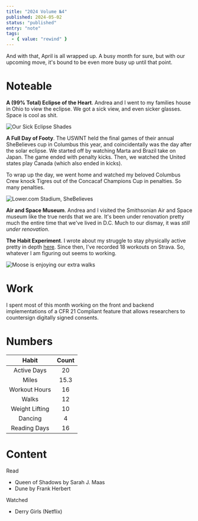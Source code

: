 ```yaml
---
title: "2024 Volume №4"
published: 2024-05-02
status: "published"
entry: "note"
tags:
  - { value: "rewind" }
---
```


And with that, April is all wrapped up. A busy month for sure, but with our upcoming move, it's bound
to be even more busy up until that point.

# Noteable

**A (99% Total) Eclipse of the Heart**. Andrea and I went to my families house in Ohio to view the eclipse.
We got a sick view, and even sicker glasses. Space is cool as shit.

![Our Sick Eclipse Shades](assets/eclipse.jpeg)

**A Full Day of Footy**. The USWNT held the final games of their annual SheBelieves cup in Columbus this year,
and coincidentally was the day after the solar eclipse. We started off by watching Marta and Brazil take on 
Japan. The game ended with penalty kicks. Then, we watched the United states play Canada (which also ended in 
kicks).

To wrap up the day, we went home and watched my beloved Columbus Crew knock Tigres out of the Concacaf Champions
Cup in penalties. So many penalties.

![Lower.com Stadium, SheBelieves](assets/footy.jpeg)

**Air and Space Museum**. Andrea and I visited the Smithsonian Air and Space museum like the true nerds that we 
are. It's been under renovation pretty much the entire time that we've lived in D.C. Much to our dismay, it was
_still under renovation_.

**The Habit Experiment**. I wrote about my struggle to stay physically active pretty in depth 
[here](https://spooklore.com/notebook/the-habit-experiment). Since then, I've recorded 18 workouts on Strava. So,
whatever I am figuring out seems to working.

![Moose is enjoying our extra walks](assets/adventure.jpeg)

# Work

I spent most of this month working on the front and backend implementations of a CFR 21 Compliant feature that allows
researchers to countersign digitally signed consents.

# Numbers

|Habit|Count|
|:--:|:---:|
|Active Days|20|
|Miles|15.3|
|Workout Hours|16|
|Walks|12|
|Weight Lifting|10|
|Dancing|4|
|Reading Days|16|

# Content

Read

- Queen of Shadows by Sarah J. Maas
- Dune by Frank Herbert

Watched
- Derry Girls (Netflix)
